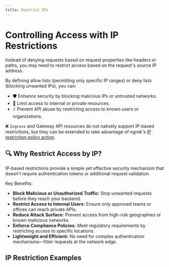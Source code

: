 ```yaml
---
title: Restrict IPs
---
```



# Controlling Access with IP Restrictions

Instead of denying requests based on request properties like headers or paths, you may need to restrict access based on the request's source IP address.

By defining allow lists (permitting only specific IP ranges) or deny lists (blocking unwanted IPs), you can:
- 🛡 Enhance security by blocking malicious IPs or untrusted networks.
- 🚀 Limit access to internal or private resources.
- ⚡ Prevent API abuse by restricting access to known users or organizations.

❌ `Ingress` and Gateway API resources do not natively support IP-based restrictions, but they can be extended to take advantage of ngrok's [IP restriction policy action](/traffic-policy/actions/restrict-ips/).

## 🔍 Why Restrict Access by IP?

IP-based restrictions provide a simple yet effective security mechanism that doesn't require authentication tokens or additional request validation.

Key Benefits:
- **Block Malicious or Unauthorized Traffic:** Stop unwanted requests before they reach your backend.
- **Restrict Access to Internal Users:** Ensure only approved teams or offices can reach private APIs.
- **Reduce Attack Surface:** Prevent access from high-risk geographies or known malicious networks.
- **Enforce Compliance Policies:** Meet regulatory requirements by restricting access to specific locations.
- **Lightweight and Efficient:** No need for complex authentication mechanisms—filter requests at the network edge.

## IP Restriction Examples

<!-- prettier-ignore-start -->
<Tabs groupId="kind" queryString="kind">
	<TabItem value="agent-endpoint" label="AgentEndpoint" default>
	</TabItem>
	<TabItem value="cloud-endpoint" label="CloudEndpoint">
  </TabItem>
	<TabItem value="ingress" label="Ingress">
  </TabItem>
	<TabItem value="gateway-api" label="Gateway API">
  </TabItem>
</Tabs>
<!-- prettier-ignore-end -->
